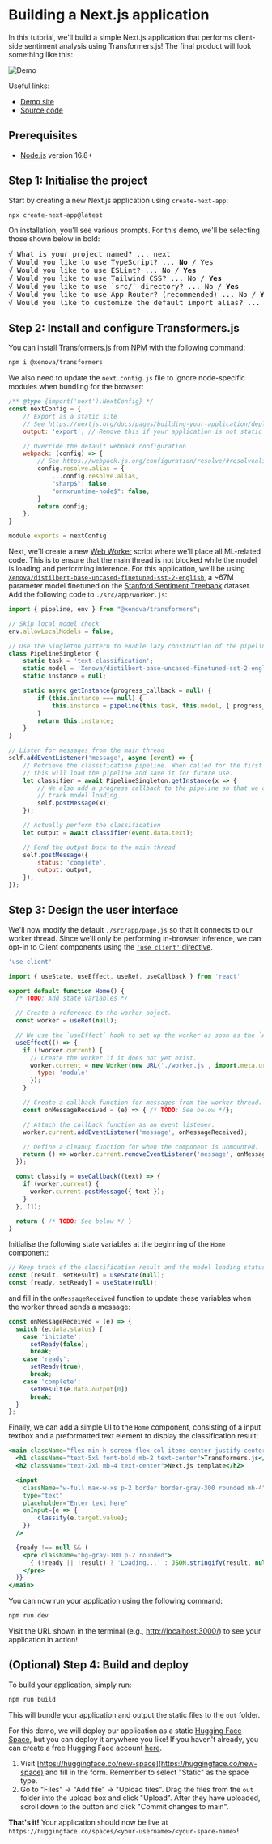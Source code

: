 
# Building a Next.js application

In this tutorial, we'll build a simple Next.js application that performs client-side sentiment analysis using Transformers.js! The final product will look something like this:

![Demo](https://huggingface.co/datasets/Xenova/transformers.js-docs/resolve/main/next-demo.gif)

Useful links:
- [Demo site](https://huggingface.co/spaces/Xenova/next-example-app)
- [Source code](https://github.com/xenova/transformers.js/tree/main/examples/next)

## Prerequisites

- [Node.js](https://nodejs.org/en/) version 16.8+


## Step 1: Initialise the project

Start by creating a new Next.js application using `create-next-app`:

```bash
npx create-next-app@latest
```

On installation, you'll see various prompts. For this demo, we'll be selecting those shown below in bold:

<pre>√ What is your project named? ... next
√ Would you like to use TypeScript? ... <b>No</b> / Yes
√ Would you like to use ESLint? ... No / <b>Yes</b>
√ Would you like to use Tailwind CSS? ... No / <b>Yes</b>
√ Would you like to use `src/` directory? ... No / <b>Yes</b>
√ Would you like to use App Router? (recommended) ... No / <b>Yes</b>
√ Would you like to customize the default import alias? ... <b>No</b> / Yes
</pre>



## Step 2: Install and configure Transformers.js

You can install Transformers.js from [NPM](https://www.npmjs.com/package/@xenova/transformers) with the following command:


```bash
npm i @xenova/transformers
```

We also need to update the `next.config.js` file to ignore node-specific modules when bundling for the browser:

```js
/** @type {import('next').NextConfig} */
const nextConfig = {
    // Export as a static site
    // See https://nextjs.org/docs/pages/building-your-application/deploying/static-exports#configuration
    output: 'export', // Remove this if your application is not static

    // Override the default webpack configuration
    webpack: (config) => {
        // See https://webpack.js.org/configuration/resolve/#resolvealias
        config.resolve.alias = {
            ...config.resolve.alias,
            "sharp$": false,
            "onnxruntime-node$": false,
        }
        return config;
    },
}

module.exports = nextConfig
```

Next, we'll create a new [Web Worker](https://developer.mozilla.org/en-US/docs/Web/API/Web_Workers_API/Using_web_workers) script where we'll place all ML-related code. This is to ensure that the main thread is not blocked while the model is loading and performing inference. For this application, we'll be using [`Xenova/distilbert-base-uncased-finetuned-sst-2-english`](https://huggingface.co/Xenova/distilbert-base-uncased-finetuned-sst-2-english), a ~67M parameter model finetuned on the [Stanford Sentiment Treebank](https://huggingface.co/datasets/sst) dataset. Add the following code to `./src/app/worker.js`:

```js
import { pipeline, env } from "@xenova/transformers";

// Skip local model check
env.allowLocalModels = false;

// Use the Singleton pattern to enable lazy construction of the pipeline.
class PipelineSingleton {
    static task = 'text-classification';
    static model = 'Xenova/distilbert-base-uncased-finetuned-sst-2-english';
    static instance = null;

    static async getInstance(progress_callback = null) {
        if (this.instance === null) {
            this.instance = pipeline(this.task, this.model, { progress_callback });
        }
        return this.instance;
    }
}

// Listen for messages from the main thread
self.addEventListener('message', async (event) => {
    // Retrieve the classification pipeline. When called for the first time,
    // this will load the pipeline and save it for future use.
    let classifier = await PipelineSingleton.getInstance(x => {
        // We also add a progress callback to the pipeline so that we can
        // track model loading.
        self.postMessage(x);
    });

    // Actually perform the classification
    let output = await classifier(event.data.text);

    // Send the output back to the main thread
    self.postMessage({
        status: 'complete',
        output: output,
    });
});

```

## Step 3: Design the user interface

We'll now modify the default `./src/app/page.js` so that it connects to our worker thread. Since we'll only be performing in-browser inference, we can opt-in to Client components using the [`'use client'` directive](https://nextjs.org/docs/getting-started/react-essentials#the-use-client-directive).

```jsx
'use client'

import { useState, useEffect, useRef, useCallback } from 'react'

export default function Home() {
  /* TODO: Add state variables */

  // Create a reference to the worker object.
  const worker = useRef(null);

  // We use the `useEffect` hook to set up the worker as soon as the `App` component is mounted.
  useEffect(() => {
    if (!worker.current) {
      // Create the worker if it does not yet exist.
      worker.current = new Worker(new URL('./worker.js', import.meta.url), {
        type: 'module'
      });
    }

    // Create a callback function for messages from the worker thread.
    const onMessageReceived = (e) => { /* TODO: See below */};

    // Attach the callback function as an event listener.
    worker.current.addEventListener('message', onMessageReceived);

    // Define a cleanup function for when the component is unmounted.
    return () => worker.current.removeEventListener('message', onMessageReceived);
  });

  const classify = useCallback((text) => {
    if (worker.current) {
      worker.current.postMessage({ text });
    }
  }, []);

  return ( /* TODO: See below */ )
}
```

Initialise the following state variables at the beginning of the `Home` component:
```jsx
// Keep track of the classification result and the model loading status.
const [result, setResult] = useState(null);
const [ready, setReady] = useState(null);
```

and fill in the `onMessageReceived` function to update these variables when the worker thread sends a message:

```js
const onMessageReceived = (e) => {
  switch (e.data.status) {
    case 'initiate':
      setReady(false);
      break;
    case 'ready':
      setReady(true);
      break;
    case 'complete':
      setResult(e.data.output[0])
      break;
  }
};
```

Finally, we can add a simple UI to the `Home` component, consisting of a input textbox and a preformatted text element to display the classification result:
```jsx
<main className="flex min-h-screen flex-col items-center justify-center p-12">
  <h1 className="text-5xl font-bold mb-2 text-center">Transformers.js</h1>
  <h2 className="text-2xl mb-4 text-center">Next.js template</h2>

  <input
    className="w-full max-w-xs p-2 border border-gray-300 rounded mb-4"
    type="text"
    placeholder="Enter text here"
    onInput={e => {
        classify(e.target.value);
    }}
  />

  {ready !== null && (
    <pre className="bg-gray-100 p-2 rounded">
      { (!ready || !result) ? 'Loading...' : JSON.stringify(result, null, 2) }
    </pre>
  )}
</main>
```

You can now run your application using the following command:

```bash
npm run dev
```

Visit the URL shown in the terminal (e.g., [http://localhost:3000/](http://localhost:3000/)) to see your application in action!

## (Optional) Step 4: Build and deploy

To build your application, simply run:

```bash
npm run build
```

This will bundle your application and output the static files to the `out` folder.

For this demo, we will deploy our application as a static [Hugging Face Space](https://huggingface.co/docs/hub/spaces), but you can deploy it anywhere you like! If you haven't already, you can create a free Hugging Face account [here](https://huggingface.co/join).

1. Visit [https://huggingface.co/new-space](https://huggingface.co/new-space) and fill in the form. Remember to select "Static" as the space type.
2. Go to "Files" &rarr; "Add file" &rarr; "Upload files". Drag the files from the `out` folder into the upload box and click "Upload". After they have uploaded, scroll down to the button and click "Commit changes to main".

**That's it!** Your application should now be live at `https://huggingface.co/spaces/<your-username>/<your-space-name>`!
